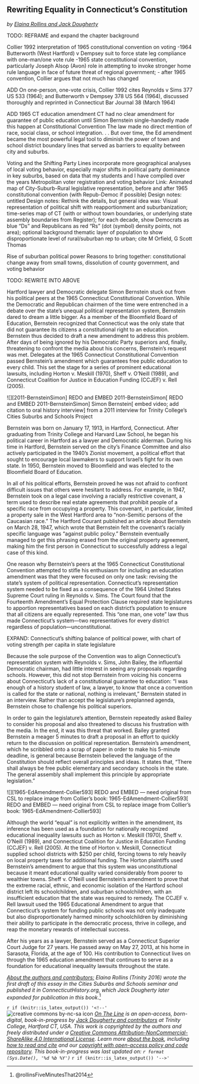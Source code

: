 ## Rewriting Equality in Connecticut's Constitution {#rewriting}
*by [Elaina Rollins and Jack Dougherty](authors.html)*

TODO: REFRAME and expand the chapter background

Collier 1992 interpretation of 1965 constitutional convention on voting
-1964 Butterworth (West Hartford) v Dempsey suit to force state leg compliance with one-man/one vote rule
-1965 state constitutional convention, particularly Joseph Alsop (Avon) role in attempting to invoke stronger home rule language in face of future threat of regional government;
- after 1965 convention, Collier argues that not much has changed

ADD
On one-person, one-vote crisis, Collier 1992 cites Reynolds v Sims 377 US 533 (1964); and Butterworth v Dempsey 378 US 564 (1964), discussed thoroughly and reprinted in Connecticut Bar Journal 38 (March 1964)

ADD 1965 CT education amendment
CT had no clear amendment for guarantee of public education until Simon Bernstein single-handedly made this happen at Constitutional Convention
The law made no direct mention of race, social class, or school integration. . .
But over time, the Ed amendment became the most powerful legal tool to diminish the power of town and school district boundary lines that served as barriers to equality between city and suburbs.

Voting and the Shifting Party Lines
incorporate more geographical analyses of local voting behavior, especially major shifts in political party dominance in key suburbs, based on data that my students and I have compiled over the years
	 Metropolitan voter registration and voting behavior
Link: Animated map of City-Suburb-Rural legislative representation, before and after 1965 constitutional convention (with Repub-Democ if possible)
Design notes: untitled
Design notes: Rethink the details, but general idea was: Visual representation of political shift with reapportionment and suburbanization; time-series map of CT (with or without town boundaries, or underlying state assembly boundaries from Register); for each decade, show Democrats as blue “Ds” and Republicans as red “Rs” (dot (symbol) density points, not area); optional background thematic layer of population to show disproportionate level of rural/suburban rep to urban; cite M Orfield, G Scott Thomas

 Rise of suburban political power
	 Reasons to bring together: constitutional change away from small towns, dissolution of county government, and voting behavior

TODO: REWRITE INTO ABOVE

Hartford lawyer and Democratic delegate Simon Bernstein stuck out from his political peers at the 1965 Connecticut Constitutional Convention. While the Democratic and Republican chairmen of the time were entrenched in a debate over the state’s unequal political representation system, Bernstein dared to dream a little bigger. As a member of the Bloomfield Board of Education, Bernstein recognized that Connecticut was the only state that did not guarantee its citizens a constitutional right to an education. Bernstein thus decided to draft a new amendment to address this problem. After days of being ignored by his Democratic Party superiors and, finally, threatening to confront the media about his concerns, Bernstein’s request was met. Delegates at the 1965 Connecticut Constitutional Convention passed Bernstein’s amendment which guarantees free public education to every child. This set the stage for a series of prominent educational lawsuits, including Horton v. Meskill (1970), Sheff v. O’Neill (1989), and Connecticut Coalition for Justice in Education Funding (CCJEF) v. Rell (2005).

![][2011-BernsteinSimon]
REDO and EMBED 2011-BernsteinSimon\[ REDO and EMBED 2011-BernsteinSimon\]
Simon Bernstein\[ embed video; add citation to oral history interview\] from a 2011 interview for Trinity College’s Cities Suburbs and Schools Project

Bernstein was born on January 17, 1913, in Hartford, Connecticut. After graduating from Trinity College and Harvard Law School, he began his political career in Hartford as a lawyer and Democratic alderman. During his time in Hartford, Bernstein served on the city’s Finance Committee and also actively participated in the 1940’s Zionist movement, a political effort that sought to encourage local lawmakers to support Israel’s fight for its own state. In 1950, Bernstein moved to Bloomfield and was elected to the Bloomfield Board of Education.

In all of his political efforts, Bernstein proved he was not afraid to confront difficult issues that others were hesitant to address. For example, in 1947, Bernstein took on a legal case involving a racially restrictive covenant, a term used to describe real estate agreements that prohibit people of a specific race from occupying a property. This covenant, in particular, limited a property sale in the West Hartford area to “non-Semitic persons of the Caucasian race.” The Hartford Courant published an article about Bernstein on March 28, 1947, which wrote that Bernstein felt the covenant’s racially specific language was “against public policy.” Bernstein eventually managed to get this phrasing erased from the original property agreement, making him the first person in Connecticut to successfully address a legal case of this kind.


One reason why Bernstein’s peers at the 1965 Connecticut Constitutional Convention attempted to stifle his enthusiasm for including an education amendment was that they were focused on only one task: revising the state’s system of political representation. Connecticut’s representation system needed to be fixed as a consequence of the 1964 United States Supreme Court ruling in Reynolds v. Sims. The Court found that the Fourteenth Amendment’s Equal Protection Clause required state legislatures to apportion representatives based on each district’s population to ensure that all citizens are equally represented. This “one man, one vote” law thus made Connecticut’s system—two representatives for every district regardless of population—unconstitutional.

EXPAND: Connecticut's shifting balance of political power, with chart of voting strength per capita in state legislature


Because the sole purpose of the Convention was to align Connecticut’s representation system with Reynolds v. Sims, John Bailey, the influential Democratic chairman, had little interest in seeing any proposals regarding schools. However, this did not stop Bernstein from voicing his concerns about Connecticut’s lack of a constitutional guarantee to education: “I was enough of a history student of law, a lawyer, to know that once a convention is called for the state or national, nothing is irrelevant,” Bernstein stated in an interview. Rather than accept the legislature’s preplanned agenda, Bernstein chose to challenge his political superiors.

In order to gain the legislature’s attention, Bernstein repeatedly asked Bailey to consider his proposal and also threatened to discuss his frustration with the media. In the end, it was this threat that worked. Bailey granted Bernstein a meager 5 minutes to draft a proposal in an effort to quickly return to the discussion on political representation. Bernstein’s amendment, which he scribbled onto a scrap of paper in order to make his 5-minute deadline, is general because Bernstein believed the language of the Constitution should reflect overall principles and ideas. It states that, “There shall always be free public elementary and secondary schools in the state. The general assembly shall implement this principle by appropriate legislation.”

![][1965-EdAmendment-Collier593]
REDO and EMBED — need original from CSL to replace image from Collier's book: 1965-EdAmendment-Collier593\[ REDO and EMBED — need original from CSL to replace image from Collier's book: 1965-EdAmendment-Collier593\]

Although the world “equal” is not explicitly written in the amendment, its inference has been used as a foundation for nationally recognized educational inequality lawsuits such as Horton v. Meskill (1970), Sheff v. O’Neill (1989), and Connecticut Coalition for Justice in Education Funding (CCJEF) v. Rell (2005). At the time of Horton v. Meskill, Connecticut supplied school districts with $250 per child, forcing towns to rely heavily on local property taxes for additional funding. The Horton plaintiffs used Bernstein’s amendment to argue that this system was unconstitutional because it meant educational quality varied considerably from poorer to wealthier towns. Sheff v. O’Neill used Bernstein’s amendment to prove that the extreme racial, ethnic, and economic isolation of the Hartford school district left its schoolchildren, and suburban schoolchildren, with an insufficient education that the state was required to remedy. The CCJEF v. Rell lawsuit used the 1965 Educational Amendment to argue that Connecticut’s system for funding public schools was not only inadequate but also disproportionately harmed minority schoolchildren by diminishing their ability to participate in the democratic process, thrive in college, and reap the monetary rewards of intellectual success.

After his years as a lawyer, Bernstein served as a Connecticut Superior Court Judge for 27 years. He passed away on May 27, 2013, at his home in Sarasota, Florida, at the age of 100. His contribution to Connecticut lives on through the 1965 education amendment that continues to serve as a foundation for educational inequality lawsuits throughout the state.


*[About the authors and contributors:](authors.html) Elaina Rollins (Trinity 2016) wrote the first draft of this essay in the Cities Suburbs and Schools seminar and published it in ConnecticutHistory.org, which Jack Dougherty later expanded for publication in this book*.^[@rollinsFiveMinutesThat2014]

`r if (knitr::is_latex_output()) '<!--'`
![creative commons by-nc-sa icon](images/cc-by-nc-sa-88x31.png) *[On The Line](http://ontheline.trincoll.edu) is an open-access, born-digital, book-in-progress by [Jack Dougherty and contributors](authors.html) at Trinity College, Hartford CT, USA. This work is copyrighted by the authors and freely distributed under a [Creative Commons Attribution-NonCommercial-ShareAlike 4.0 International License](http://creativecommons.org/licenses/by-nc-sa/4.0/). Learn more [about the book](about-the-book.html), including [how to read and cite](how-to-read-and-cite.html) and our [copyright with open-access policy and code repository](copyright-with-open-access.html). This book-in-progress was last updated on: `r format (Sys.Date(), '%d %b %Y')`*
`r if (knitr::is_latex_output()) '-->'`

